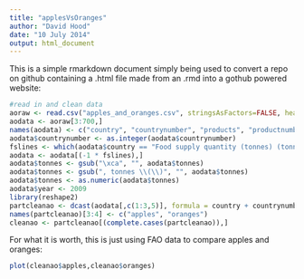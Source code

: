 ```yaml
---
title: "applesVsOranges"
author: "David Hood"
date: "10 July 2014"
output: html_document
---
```


This is a simple rmarkdown document simply being used to convert a repo on github containing a .html file made from an .rmd into a gothub powered website:

```r
#read in and clean data
aoraw <- read.csv("apples_and_oranges.csv", stringsAsFactors=FALSE, header=FALSE)
aodata <- aoraw[3:700,]
names(aodata) <- c("country", "countrynumber", "products", "productnumber", "tonnes", "year")
aodata$countrynumber <- as.integer(aodata$countrynumber)
fslines <- which(aodata$country == "Food supply quantity (tonnes) (tonnes)")
aodata <- aodata[(-1 * fslines),]
aodata$tonnes <- gsub("\xca", "", aodata$tonnes)
aodata$tonnes <- gsub(", tonnes \\(\\)", "", aodata$tonnes)
aodata$tonnes <- as.numeric(aodata$tonnes)
aodata$year <- 2009
library(reshape2)
partcleanao <- dcast(aodata[,c(1:3,5)], formula = country + countrynumber ~ products, value.var="tonnes")
names(partcleanao)[3:4] <- c("apples", "oranges")
cleanao <- partcleanao[(complete.cases(partcleanao)),]
```

For what it is worth, this is just using FAO data to compare apples and oranges:

```r
plot(cleanao$apples,cleanao$oranges)
```


